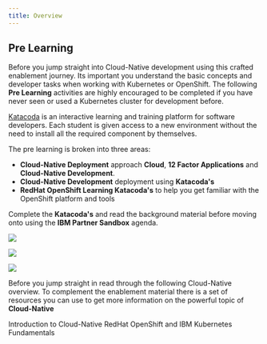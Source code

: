 ```yaml
---
title: Overview
---
```


## Pre Learning

Before you jump straight into Cloud-Native development using this crafted enablement journey. Its important you understand the basic concepts and developer tasks when working with Kubernetes or OpenShift. The following **Pre Learning** activities are highly encouraged to be completed if you have never seen or used a Kubernetes cluster for development before.

<InlineNotification>

[Katacoda](https://www.katacoda.com/) is an interactive learning and training platform for software developers. Each student is given access to a new environment without the need to install all the required component by themselves.

</InlineNotification>

The pre learning is broken into three areas:
-  **Cloud-Native Deployment** approach **Cloud**, **12 Factor Applications** and **Cloud-Native Development**.
-  **Cloud-Native Development** deployment using **Katacoda's**
-  **RedHat OpenShift Learning Katacoda's** to help you get familiar with the OpenShift platform and tools

Complete the **Katacoda's** and read the background material before moving onto using the **IBM Partner Sandbox** agenda.

<Row>

<Column colLg={4} colMd={4} noGutterMdLeft>
<ArticleCard
    color="dark"
    title="Cloud-Native Deployment"
    subTitle="Work through Cloud-Native deployment Katacoda's learning basics of Containers and Kubernetes"
    href="activation/cloudnative-deployment"
    >

![](./images/sysadmins.jpg)

</ArticleCard>
</Column>


<Column colLg={4} colMd={4} noGutterMdLeft>
<ArticleCard
    color="dark"
    title="Cloud-Native Development"
    subTitle="Understand the basics of Cloud Computing and Cloud-Native development"
    href="/activation/cloudnative-development"
    >

![](./images/code1.jpg)

</ArticleCard>
</Column>


<Column colLg={4} colMd={4} noGutterMdLeft>
<ArticleCard
    color="dark"
    title="OpenShift Interactive Learning"
    subTitle="Work through the RedHat design learning content for OpenShift"
    href="/enablement/overview"
    >

![](./images/code2.jpg)

</ArticleCard>
</Column>

</Row>

Before you jump straight in read through the following Cloud-Native overview. To complement the enablement material there is a set of resources you can use to get more information on the powerful topic of **Cloud-Native**

<AnchorLinks>
    <AnchorLink to="/enablement/agenda#introduction">Introduction to Cloud-Native</AnchorLink>
    <AnchorLink to="/enablement/agenda#redhat-openshift-and-ibm-kubernetes-fundamentals">RedHat OpenShift and IBM Kubernetes Fundamentals</AnchorLink>
</AnchorLinks>
